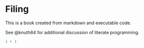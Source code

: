 # Filing

This is a book created from markdown and executable code.

See @knuth84 for additional discussion of literate programming.

```r
1 + 1
```
